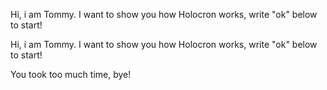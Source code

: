 Hi, i am Tommy. I want to show you how Holocron works, write "ok" below to start!

Hi, i am Tommy. I want to show you how Holocron works, write "ok" below to start!

You took too much time, bye!